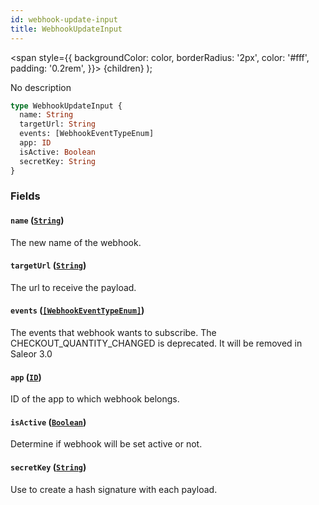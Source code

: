 ```yaml
---
id: webhook-update-input
title: WebhookUpdateInput
---
```


<span
style={{
      backgroundColor: color,
      borderRadius: '2px',
      color: '#fff',
      padding: '0.2rem',
    }}>
{children}
</span>
);

No description

```graphql
type WebhookUpdateInput {
  name: String
  targetUrl: String
  events: [WebhookEventTypeEnum]
  app: ID
  isActive: Boolean
  secretKey: String
}
```

### Fields

#### `name` ([`String`](/api-reference/scalars/string.mdx))

The new name of the webhook.

#### `targetUrl` ([`String`](/api-reference/scalars/string.mdx))

The url to receive the payload.

#### `events` ([`[WebhookEventTypeEnum]`](/api-reference/enums/webhook-event-type-enum.mdx))

The events that webhook wants to subscribe. The CHECKOUT_QUANTITY_CHANGED is deprecated. It will be removed in Saleor 3.0

#### `app` ([`ID`](/api-reference/scalars/id.mdx))

ID of the app to which webhook belongs.

#### `isActive` ([`Boolean`](/api-reference/scalars/boolean.mdx))

Determine if webhook will be set active or not.

#### `secretKey` ([`String`](/api-reference/scalars/string.mdx))

Use to create a hash signature with each payload.
